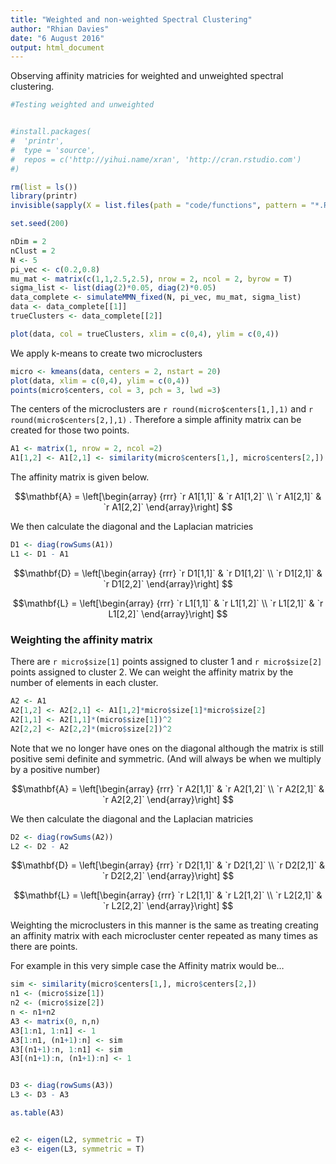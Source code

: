 ```yaml
---
title: "Weighted and non-weighted Spectral Clustering"
author: "Rhian Davies"
date: "6 August 2016"
output: html_document
---
```


Observing affinity matricies for weighted and unweighted spectral clustering.

```r
#Testing weighted and unweighted


#install.packages(
#  'printr',
#  type = 'source',
#  repos = c('http://yihui.name/xran', 'http://cran.rstudio.com')
#)

rm(list = ls())
library(printr)
invisible(sapply(X = list.files(path = "code/functions", pattern = "*.R$", full.names = TRUE, ignore.case = TRUE), source, .GlobalEnv))

set.seed(200)

nDim = 2
nClust = 2
N <- 5
pi_vec <- c(0.2,0.8)
mu_mat <- matrix(c(1,1,2.5,2.5), nrow = 2, ncol = 2, byrow = T)
sigma_list <- list(diag(2)*0.05, diag(2)*0.05)
data_complete <- simulateMMN_fixed(N, pi_vec, mu_mat, sigma_list)  
data <- data_complete[[1]]
trueClusters <- data_complete[[2]]

plot(data, col = trueClusters, xlim = c(0,4), ylim = c(0,4))

```

We apply k-means to create two microclusters

```r
micro <- kmeans(data, centers = 2, nstart = 20)
plot(data, xlim = c(0,4), ylim = c(0,4))
points(micro$centers, col = 3, pch = 3, lwd =3)
```

The centers of the microclusters are `r round(micro$centers[1,],1)` and `r round(micro$centers[2,],1)` . 
Therefore a simple affinity matrix can be created for those two points. 

```r
A1 <- matrix(1, nrow = 2, ncol =2)
A1[1,2] <- A1[2,1] <- similarity(micro$centers[1,], micro$centers[2,])
```

The affinity matrix is given below.


$$\mathbf{A} = \left[\begin{array}
{rrr}
`r A1[1,1]` & `r A1[1,2]` \\
`r A1[2,1]` & `r A1[2,2]`
\end{array}\right]
$$

We then calculate the diagonal and the Laplacian matricies
```r
D1 <- diag(rowSums(A1))
L1 <- D1 - A1
```

$$\mathbf{D} = \left[\begin{array}
{rrr}
`r D1[1,1]` & `r D1[1,2]` \\
`r D1[2,1]` & `r D1[2,2]`
\end{array}\right]
$$


$$\mathbf{L} = \left[\begin{array}
{rrr}
`r L1[1,1]` & `r L1[1,2]` \\
`r L1[2,1]` & `r L1[2,2]`
\end{array}\right]
$$


### Weighting the affinity matrix
There are `r micro$size[1]` points assigned to cluster 1 and `r micro$size[2]` points assigned to cluster 2. We can weight the affinity matrix by the number of elements in each cluster.

```r
A2 <- A1
A2[1,2] <- A2[2,1] <- A1[1,2]*micro$size[1]*micro$size[2]
A2[1,1] <- A2[1,1]*(micro$size[1])^2
A2[2,2] <- A2[2,2]*(micro$size[2])^2
```

Note that we no longer have ones on the diagonal although the matrix is still positive semi definite and symmetric. (And will always be when we multiply by a positive number)

$$\mathbf{A} = \left[\begin{array}
{rrr}
`r A2[1,1]` & `r A2[1,2]` \\
`r A2[2,1]` & `r A2[2,2]`
\end{array}\right]
$$

We then calculate the diagonal and the Laplacian matricies
```r
D2 <- diag(rowSums(A2))
L2 <- D2 - A2
```

$$\mathbf{D} = \left[\begin{array}
{rrr}
`r D2[1,1]` & `r D2[1,2]` \\
`r D2[2,1]` & `r D2[2,2]`
\end{array}\right]
$$


$$\mathbf{L} = \left[\begin{array}
{rrr}
`r L2[1,1]` & `r L2[1,2]`  \\
`r L2[2,1]` & `r L2[2,2]`
\end{array}\right]
$$

Weighting the microclusters in this manner is the same as treating creating an affinity matrix with each microcluster center repeated as many times as there are points. 

For example in this very simple case the Affinity matrix would be...

```r
sim <- similarity(micro$centers[1,], micro$centers[2,])
n1 <- (micro$size[1])
n2 <- (micro$size[2])
n <- n1+n2
A3 <- matrix(0, n,n)
A3[1:n1, 1:n1] <- 1
A3[1:n1, (n1+1):n] <- sim
A3[(n1+1):n, 1:n1] <- sim
A3[(n1+1):n, (n1+1):n] <- 1


D3 <- diag(rowSums(A3))
L3 <- D3 - A3

as.table(A3)


e2 <- eigen(L2, symmetric = T)
e3 <- eigen(L3, symmetric = T)

```

